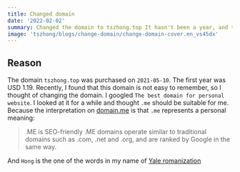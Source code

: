 ```yaml
---
title: Changed domain
date: '2022-02-02'
summary: Changed the domain to tszhong.top It hasn't been a year, and the domain has been changed to honghong.me
image: 'tszhong/blogs/change-domain/change-domain-cover.en_vs45dx'
---
```


## Reason

The domain `tszhong.top` was purchased on `2021-05-10`. The first year was USD 1.19. Recently, I found that this domain is not easy to remember, so I thought of changing the domain. I googled `The best domain for personal website`. I looked at it for a while and thought `.me` should be suitable for me. Because the interpretation on [domain.me](https://domain.me/) is that `.me` represents a personal meaning:

> .ME is SEO-friendly
> .ME domains operate similar to traditional domains such as .com, .net and .org, and are ranked by Google in the same way.

<CloudinaryImg
  mdx
  alt='Cloudflare Dashboard'
  publicId='tszhong/blogs/change-domain/change-domain-1_yj5dpw'
  width={1920}
  height={925}
/>

And `Hong` is the one of the words in my name of [Yale romanization](https://en.wikipedia.org/wiki/Yale_romanization)
